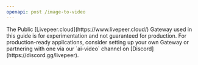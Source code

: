 ```yaml
---
openapi: post /image-to-video
---
```


<Info>
  The Public [Livepeer.cloud](https://www.livepeer.cloud/) Gateway used in this
  guide is for experimentation and not guaranteed for production. For
  production-ready applications, consider setting up your own Gateway or
  partnering with one via our `ai-video` channel on
  [Discord](https://discord.gg/livepeer).
</Info>
